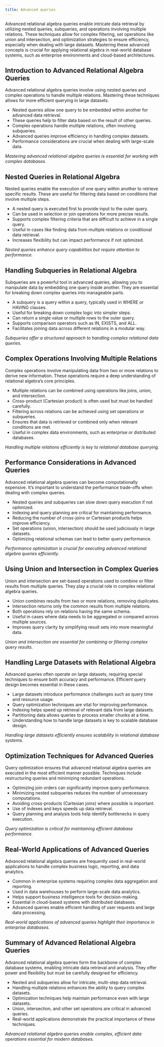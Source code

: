 ```yaml
---
title: Advanced queries
---
```

<!--
Hey Chatgpt.  I'd you to play the role of a professor teaching an undergraduate computer science course covering databases.  The course consists of several modules including: entity-relationship models, relational model and relational algebra, normal forms and normalization, and SQL.

The unit covering relational models and relational algebra includes the following topics:

The relational model and relational algebra form the foundation of modern relational databases, providing a framework for data organization and manipulation. These modules will introduce students to the core concepts of the relational model, including relations, keys, and schemas, and guide them through the essential operations of relational algebra. By the end of this series, students will gain the skills to perform complex queries and understand the practical applications of relational databases in real-world scenarios.


1. [**Introduction to the Relational Model**](intro-to-relational-model.qmd)
   - Definition of the relational model.  
   - Key components: relations, tuples, attributes, domains.  
   - The importance of the relational model in modern databases.  

2. [**Relational Schemas and Keys**](relational-schemas-and-keys.qmd)  
   - Defining relational schemas.  
   - Primary keys, candidate keys, and foreign keys.  
   - The role of keys in ensuring data integrity.  

3. [**Relational Algebra: Basic Operations**](relational-algebra-basic-operations.qmd)  
   - Introduction to relational algebra.  
   - Core operations: selection, projection, and union.  
   - Examples and practical applications of these operations.  

4. [**Set Operations in Relational Algebra**](set-operations-in-relational-algebra.qmd)  
   - Set theory basics and their application in relational algebra.  
   - Intersection, difference, and Cartesian product operations.  
   - Combining relations using set operations.  

5. [**Join Operations in Relational Algebra**](join-operations-in-relational-algebra.qmd)  
   - Inner join, outer join, and their types (left, right, full).  
   - Natural join and theta join.  
   - Use cases and examples of different join operations.  

6. [**Renaming and Division in Relational Algebra**](renaming-and-division-in-relational-algebra.qmd)  
   - The renaming operation and its use in query design.  
   - Division operation: definition and examples.  
   - Application of division in relational queries.  

7. [**Relational Algebra vs SQL**](relational-algebra-vs-sql.qmd)  
   - Mapping relational algebra operations to SQL.  
   - Differences between procedural relational algebra and declarative SQL.  
   - Practical examples demonstrating the use of both.  

8. [**Advanced Relational Algebra Queries**](advanced-relational-algebra-queries.qmd)  
   - Nested queries and complex relational algebra operations.  
   - Handling multiple relations and subqueries.  
   - Performance considerations in advanced queries.  

9. [**Practical Applications of the Relational Model**](practical-applications-of-the-relational-model.qmd)  
   - Real-world use cases of the relational model.  
   - The role of relational databases in enterprise and cloud environments.  
   - Limitations of the relational model and when to consider alternatives.  

I'd like you to create 10 slides covering the following topics:

8. [**Advanced Relational Algebra Queries**](advanced-relational-algebra-queries.qmd)  
   - Nested queries and complex relational algebra operations.  
   - Handling multiple relations and subqueries.  
   - Performance considerations in advanced queries.  

Formatting of each slide is important.  Here are detailed instruction for the formatting of each slide.
1. Each slide should consist of a title denoted in markdown header level 2 (##).
1. Each title should describe the slide contents.  The title should not be numbered, just labeled.
1. Each slide should lead off with 2 sentences summarizing the content of the slide.
1. Each slide should contain 5-7 bullets. The bullets should be included in a special pandoc markdown format as shown below.
1. Each slide should end with an unbolded sentence summarizing the slide.

Below is an example of the formatting:
---<start-example>
## Introduction to Entities and Attributes

Entities represent real-world objects or concepts, while attributes describe their characteristics. Understanding these concepts is crucial for effective database design.

::: {.guide-block-left}
- Entities are objects or things in the real world that have a distinct existence.
- Examples include a student, a course, a product, or an employee.
- Attributes are the properties or characteristics of entities.
- Each entity is represented by a set of attributes.
- Attributes describe details like the name, age, or ID of an entity.
:::
::: {.guide-block-right}
:::

*Entities and attributes form the foundation of the data model in database design.*
---<end-example>

-->

Advanced relational algebra queries enable intricate data retrieval by utilizing nested queries, subqueries, and operations involving multiple relations. These techniques allow for complex filtering, set operations like union and intersection, and optimization strategies to ensure efficiency, especially when dealing with large datasets. Mastering these advanced concepts is crucial for applying relational algebra in real-world database systems, such as enterprise environments and cloud-based architectures.

## Introduction to Advanced Relational Algebra Queries

Advanced relational algebra queries involve using nested queries and complex operations to handle multiple relations. Mastering these techniques allows for more efficient querying in large datasets.

::: {.guide-block-left}
- Nested queries allow one query to be embedded within another for advanced data retrieval.
- These queries help to filter data based on the result of other queries.
- Complex operations handle multiple relations, often involving subqueries.
- Advanced queries improve efficiency in handling complex datasets.
- Performance considerations are crucial when dealing with large-scale data.
:::
::: {.guide-block-right}
:::

*Mastering advanced relational algebra queries is essential for working with complex databases.*

## Nested Queries in Relational Algebra

Nested queries enable the execution of one query within another to retrieve specific results. These are useful for filtering data based on conditions that involve multiple steps.

::: {.guide-block-left}
- A nested query is executed first to provide input to the outer query.
- Can be used in selection or join operations for more precise results.
- Supports complex filtering criteria that are difficult to achieve in a single query.
- Useful in cases like finding data from multiple relations or conditional data retrieval.
- Increases flexibility but can impact performance if not optimized.
:::
::: {.guide-block-right}
:::

*Nested queries enhance query capabilities but require attention to performance.*

## Handling Subqueries in Relational Algebra

Subqueries are a powerful tool in advanced queries, allowing you to manipulate data by embedding one query inside another. They are essential for breaking down complex queries into manageable parts.

::: {.guide-block-left}
- A subquery is a query within a query, typically used in WHERE or HAVING clauses.
- Useful for breaking down complex logic into simpler steps.
- Can return a single value or multiple rows to the outer query.
- Supports comparison operators such as IN, EXISTS, and ALL.
- Facilitates joining data across different relations in a modular way.
:::
::: {.guide-block-right}
:::

*Subqueries offer a structured approach to handling complex relational data queries.*

## Complex Operations Involving Multiple Relations

Complex operations involve manipulating data from two or more relations to derive new information. These operations require a deep understanding of relational algebra's core principles.

::: {.guide-block-left}
- Multiple relations can be combined using operations like joins, union, and intersection.
- Cross-product (Cartesian product) is often used but must be handled carefully.
- Filtering across relations can be achieved using set operations or subqueries.
- Ensures that data is retrieved or combined only when relevant conditions are met.
- Useful in complex data environments, such as enterprise or distributed databases.
:::
::: {.guide-block-right}
:::

*Handling multiple relations efficiently is key to relational database querying.*

## Performance Considerations in Advanced Queries

Advanced relational algebra queries can become computationally expensive. It's important to understand the performance trade-offs when dealing with complex queries.

::: {.guide-block-left}
- Nested queries and subqueries can slow down query execution if not optimized.
- Indexing and query planning are critical for maintaining performance.
- Reducing the number of cross-joins or Cartesian products helps improve efficiency.
- Set operations (union, intersection) should be used judiciously in large datasets.
- Optimizing relational schemas can lead to better query performance.
:::
::: {.guide-block-right}
:::

*Performance optimization is crucial for executing advanced relational algebra queries efficiently.*

## Using Union and Intersection in Complex Queries

Union and intersection are set-based operations used to combine or filter results from multiple queries. They play a crucial role in complex relational algebra queries.

::: {.guide-block-left}
- Union combines results from two or more relations, removing duplicates.
- Intersection returns only the common results from multiple relations.
- Both operations rely on relations having the same schema.
- Useful in cases where data needs to be aggregated or compared across multiple sources.
- Improves query clarity by simplifying result sets into more meaningful data.
:::
::: {.guide-block-right}
:::

*Union and intersection are essential for combining or filtering complex query results.*

## Handling Large Datasets with Relational Algebra

Advanced queries often operate on large datasets, requiring special techniques to ensure both accuracy and performance. Efficient query design becomes essential in these cases.

::: {.guide-block-left}
- Large datasets introduce performance challenges such as query time and resource usage.
- Query optimization techniques are vital for improving performance.
- Indexing helps speed up retrieval of relevant data from large datasets.
- Partitioning data allows queries to process smaller chunks at a time.
- Understanding how to handle large datasets is key to scalable database design.
:::
::: {.guide-block-right}
:::

*Handling large datasets efficiently ensures scalability in relational database systems.*

## Optimization Techniques for Advanced Queries

Query optimization ensures that advanced relational algebra queries are executed in the most efficient manner possible. Techniques include restructuring queries and minimizing redundant operations.

::: {.guide-block-left}
- Optimizing join orders can significantly improve query performance.
- Minimizing nested subqueries reduces the number of unnecessary computations.
- Avoiding cross-products (Cartesian joins) where possible is important.
- Use of indexes and keys speeds up data retrieval.
- Query planning and analysis tools help identify bottlenecks in query execution.
:::
::: {.guide-block-right}
:::

*Query optimization is critical for maintaining efficient database performance.*

## Real-World Applications of Advanced Queries

Advanced relational algebra queries are frequently used in real-world applications to handle complex business logic, reporting, and data analytics.

::: {.guide-block-left}
- Common in enterprise systems requiring complex data aggregation and reporting.
- Used in data warehouses to perform large-scale data analytics.
- Helps support business intelligence tools for decision-making.
- Essential in cloud-based systems with distributed databases.
- Advanced queries enable efficient handling of user requests and large data processing.
:::
::: {.guide-block-right}
:::

*Real-world applications of advanced queries highlight their importance in enterprise databases.*

## Summary of Advanced Relational Algebra Queries

Advanced relational algebra queries form the backbone of complex database systems, enabling intricate data retrieval and analysis. They offer power and flexibility but must be carefully designed for efficiency.

::: {.guide-block-left}
- Nested and subqueries allow for intricate, multi-step data retrieval.
- Handling multiple relations enhances the ability to query complex datasets.
- Optimization techniques help maintain performance even with large datasets.
- Union, intersection, and other set operations are critical in advanced queries.
- Real-world applications demonstrate the practical importance of these techniques.
:::
::: {.guide-block-right}
:::

*Advanced relational algebra queries enable complex, efficient data operations essential for modern databases.*
